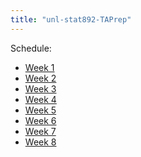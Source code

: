 ```yaml
---
title: "unl-stat892-TAPrep"
---
```


Schedule:

- [Week 1](2022/Week1.qmd)
- [Week 2](2022/Week2.qmd)
- [Week 3](2022/Week3.qmd)
- [Week 4](2022/Week4.qmd)
- [Week 5](2022/Week5.qmd)
- [Week 6](2022/Week6.qmd)
- [Week 7](2022/Week7.qmd)
- [Week 8](2022/Week8.qmd)

